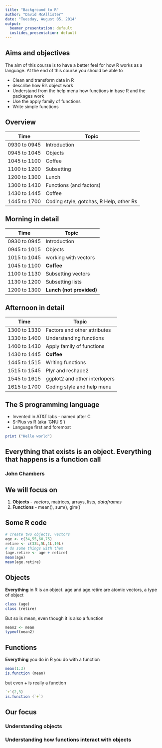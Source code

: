 ```yaml
---
title: "Background to R"
author: "David McAllister"
date: "Tuesday, August 05, 2014"
output:
  beamer_presentation: default
  ioslides_presentation: default
---
```


## Aims and objectives
The aim of this course is to have a better feel for how R works as a language. At the end of this course you should be able to

* Clean and transform data in R
* describe how R's object work
* Understand from the help menu how functions in base R and the packages work
* Use the apply family of functions
* Write simple functions

## Overview

 Time | Topic
------|------ 
0930 to 0945| Introduction
0945 to 1045| Objects
1045 to 1100| Coffee
1100 to 1200| Subsetting
1200 to 1300| Lunch
1300 to 1430| Functions (and factors)
1430 to 1445| Coffee
1445 to 1700| Coding style, gotchas, R Help, other Rs

## Morning in detail
 Time | Topic
------|------ 
0930 to 0945 |Introduction
0945 to 1015 |Objects
1015 to 1045 |working with vectors
1045 to 1100 | **Coffee**
1100 to 1130 |Subsetting vectors
1130 to 1200 |Subsetting lists
1200 to 1300 | **Lunch (not provided)**


## Afternoon in detail

 Time | Topic
------|------ 
1300 to 1330 |Factors and other attributes
1330 to 1400 |Understanding functions
1400 to 1430 |Apply family of functions
1430 to 1445 | **Coffee**
1445 to 1515 |Writing functions
1515 to 1545 |Plyr and reshape2
1545 to 1615 |ggplot2 and other interlopers
1615 to 1700 |Coding style and help menu 

## The S programming language

- Invented in AT&T labs - named after C
- S-Plus vs R (aka 'GNU S')
- Language first and foremost
```r
print ("Hello world")
```

## Everything that exists is an object. Everything that happens is a function call
### John Chambers

## We will focus on 

1. **Objects** - *vectors*, matrices, arrays, lists, *dataframes*
2. **Functions** - mean(), sum(), glm()

## Some R code

```r
# create two objects, vectors
age <- c(34,55,60,75)
retire <- c(33L,5L,1L,10L)
# do some things with them
(age.retire <- age + retire)
mean(age)
mean(age.retire)
```

## Objects

**Everything** in R is an object.
age and age.retire are atomic vectors, a type of object
```r
class (age)
class (retire)
```
But so is mean, even though it is also a function
```r
mean2 <- mean
typeof(mean2)
```

## Functions

**Everything** you do in R you do with a function
```r
mean(1:3)
is.function (mean)
```
but even + is really a function
```r
`+`(2,3)
is.function (`+`)
```

## Our focus

### Understanding objects

### Understanding how functions interact with objects